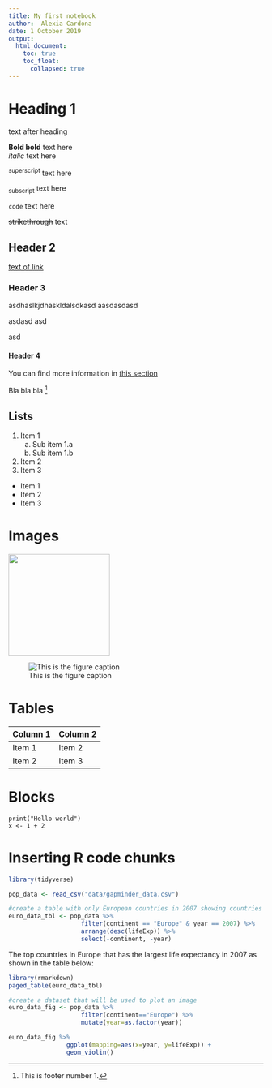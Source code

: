 ```yaml
---
title: My first notebook
author:  Alexia Cardona
date: 1 October 2019
output:
  html_document:
    toc: true
    toc_float:
      collapsed: true
---
```


# Heading 1 {#head1}

text after heading

**Bold bold** text here  
*italic* text here

^superscript^ text here

~subscript~ text here

`code` text here

~~strikethrough~~ text

## Header 2

[text of link](http://rpubs.com/JMcMurry/534236)


### Header 3

asdhaslkjdhaskldalsdkasd
aasdasdasd


asdasd
asd

asd

#### Header 4

You can find more information in [this section](#head1)

Bla bla bla [^1]

[^1]: This is footer number 1.

## Lists
1. Item 1
    a. Sub item 1.a  
    b. Sub item 1.b
2. Item 2
3. Item 3
<!-- do not show this on the report -->


* Item 1
* Item 2
* Item 3


# Images

<img src="img/Rlogo.svg" width=200 />

![This is the figure caption](img/Rlogo.svg)

# Tables

| Column 1 | Column 2|
|----------|---------|
| Item 1   | Item 2  |
| Item 2   | Item 3 |

# Blocks

```
print("Hello world")
x <- 1 + 2
```

# Inserting R code chunks

```r
library(tidyverse)

pop_data <- read_csv("data/gapminder_data.csv")

#create a table with only European countries in 2007 showing countries with largest life expactancy first
euro_data_tbl <- pop_data %>% 
                    filter(continent == "Europe" & year == 2007) %>% 
                    arrange(desc(lifeExp)) %>% 
                    select(-continent, -year)
```

The top countries in Europe that has the largest life expectancy in 2007 as shown in the table below:

```r
library(rmarkdown)
paged_table(euro_data_tbl)
```


```r
#create a dataset that will be used to plot an image
euro_data_fig <- pop_data %>% 
                    filter(continent=="Europe") %>% 
                    mutate(year=as.factor(year))
```

```r
euro_data_fig %>% 
                ggplot(mapping=aes(x=year, y=lifeExp)) +
                geom_violin()
```







